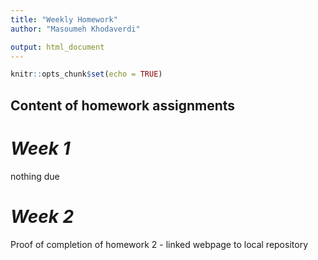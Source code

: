 ```yaml
---
title: "Weekly Homework"
author: "Masoumeh Khodaverdi"

output: html_document
---
```


```r
knitr::opts_chunk$set(echo = TRUE)
```

## Content of homework assignments

# *Week 1*
nothing due

# *Week 2*


Proof of completion of homework 2 - linked webpage to local repository
